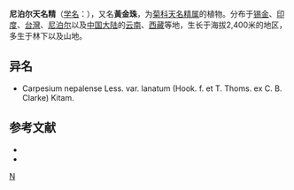 {{Speciesbox 
| taxon = Carpesium nepalense
| authority = Less., 1831
| subdivision_ranks =[[变种|变种]]
| subdivision =
* 尼泊尔天名精 ''C. n.'' var. ''nepalense''
* [[棉毛尼泊尔天名精|棉毛尼泊尔天名精]] ''C. n.'' var. ''lanatum''
}}

'''尼泊尔天名精'''（[[学名|学名]]：{{lang|la|''Carpesium nepalense''}}），又名'''黃金珠'''，为[[菊科|菊科]][[天名精属|天名精属]]的植物。分布于[[锡金|锡金]]、[[印度|印度]]、[[台灣|台灣]]、[[尼泊尔|尼泊尔]]以及[[中国大陆|中国大陆]]的[[云南|云南]]、[[西藏|西藏]]等地，生长于海拔2,400米的地区，多生于林下以及山地。

== 异名 ==
* Carpesium nepalense Less. var. lanatum (Hook. f. et T. Thoms. ex C. B. Clarke) Kitam.

== 参考文献 ==
<div class="references-small">
* {{cite web| url =http://www.bioinfo.cn/db05/KmzwSpecies.php?action=view&id=4331| title =尼泊尔天名精（原变种）| work =《中国高等植物数据库全库》| publisher =中国科学院微生物研究所| author =昆明植物研究所| accessdate =2009-02-25| deadurl =yes| archiveurl =https://web.archive.org/web/20160305051546/http://www.bioinfo.cn/db05/KmzwSpecies.php?action=view&id=4331| archivedate =2016-03-05}}
* {{TaiBNET| zh=黃金珠 | id=202423 | binomial=Carpesium nepalense | authority=Less., 1831 | var= | accessdate=2013-01-24}}
</div>
{{Taxonbar|from=Q11041116}}

[[Category:天名精属|N]]


{{植物小作品}}